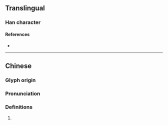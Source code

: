 {{character info/new}}
==Translingual==

===Han character===
{{Han char|rn=96|rad=玉|as=15|sn=19|four=|canj=MGMBE|ids=⿰𤣩憂}}

====References====
* {{Han ref|kx=0744.310|dkj=21323|hdz=21144.140|uh=74C7|ud=29895}}

----

==Chinese==
{{zh-forms}}

===Glyph origin===
{{Han etym|憂}}

===Pronunciation===
{{zh-pron
|m=róu
|mc=y
|oc=y
|cat=
}}

===Definitions===
{{zh-hanzi}}

# {{rfdef|zh}}